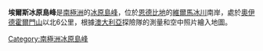 {{coord|67|21|S|55|40|E|source:GNIS|display=title}}

'''埃爾斯冰原島峰'''是[[南極洲|南極洲]]的[[冰原島峰|冰原島峰]]，位於[[恩德比地|恩德比地]]的[[維爾馬冰川|維爾馬冰川]]南岸，處於[[奧伊德霍爾門山|奧伊德霍爾門山]]以北6公里，根據[[澳大利亞|澳大利亞]]探險隊的測量和空中照片繪入地圖。

{{Antarctica-geo-stub}}
[[Category:南極洲冰原島峰|Category:南極洲冰原島峰]]